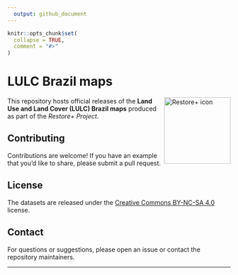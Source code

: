 ```yaml
---
  output: github_document
---
```


```r
knitr::opts_chunk$set(
  collapse = TRUE,
  comment = "#>"
)
```

# LULC Brazil maps

<img src=".github/images/restoreplus_sticker.png" alt="Restore+ icon" align="right" height="150" width="150"/>

  <!-- badges: start -->
  <!-- badges: end -->

This repository hosts official releases of the **Land Use and Land Cover (LULC) Brazil maps** produced as part of the *Restore+ Project*.  

## Contributing

Contributions are welcome! If you have an example that you'd like to share, please submit a pull request.

## License

The datasets are released under the [Creative Commons BY-NC-SA 4.0](https://creativecommons.org/licenses/by-nc-sa/4.0/) license.

## Contact

For questions or suggestions, please open an issue or contact the repository maintainers.

---
